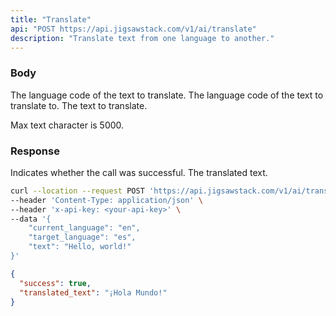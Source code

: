 ```yaml
---
title: "Translate"
api: "POST https://api.jigsawstack.com/v1/ai/translate"
description: "Translate text from one language to another."
---
```


### Body

<ParamField body="current_language" type="string" required>
  The language code of the text to translate.
</ParamField>

<ParamField body="target_language" type="string" required>
  The language code of the text to translate to.
</ParamField>

<ParamField body="text" type="string" required>
  The text to translate.
</ParamField>

<Tip>Max text character is 5000.</Tip>

<Snippet file="header.mdx" />

### Response

<ResponseField name="success" type="boolean">
  Indicates whether the call was successful.
</ResponseField>

<ResponseField name="translated_text" type="text">
  The translated text.
</ResponseField>

<RequestExample>

```bash Example Request
curl --location --request POST 'https://api.jigsawstack.com/v1/ai/translate' \
--header 'Content-Type: application/json' \
--header 'x-api-key: <your-api-key>' \
--data '{
    "current_language": "en",
    "target_language": "es",
    "text": "Hello, world!"
}'
```

</RequestExample>

<ResponseExample>

```json Response
{
  "success": true,
  "translated_text": "¡Hola Mundo!"
}
```

</ResponseExample>
